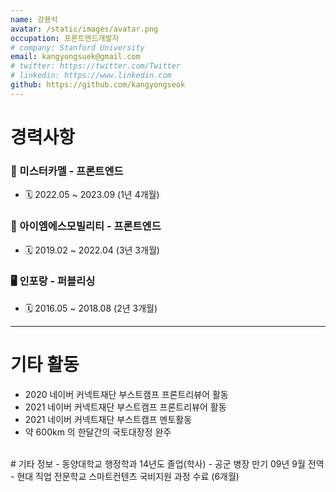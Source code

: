 ```yaml
---
name: 강용석
avatar: /static/images/avatar.png
occupation: 프론트엔드개발자
# company: Stanford University
email: kangyongsuek@gmail.com
# twitter: https://twitter.com/Twitter
# linkedin: https://www.linkedin.com
github: https://github.com/kangyongseok
---
```


# 경력사항

### 👜 미스터카멜 - 프론트엔드
- 🗓 2022.05 ~ 2023.09 (1년 4개월)

### 🚕 아이엠에스모빌리티 - 프론트엔드
- 🗓 2019.02 ~ 2022.04 (3년 3개월)

### 🖥 인포랑 - 퍼블리싱
- 🗓 2016.05 ~ 2018.08 (2년 3개월)

---
# 기타 활동
- 2020 네이버 커넥트재단 부스트캠프 프론트리뷰어 활동
- 2021 네이버 커넥트재단 부스트캠프 프론트리뷰어 활동
- 2021 네이버 커넥트재단 부스트캠프 멘토활동
- 약 600km 의 한달간의 국토대장정 완주
<br />
# 기타 정보
- 동양대학교 행정학과 14년도 졸업(학사)
- 공군 병장 만기 09년 9월 전역
- 현대 직업 전문학교 스마트컨텐츠 국비지원 과정 수료 (6개월)
